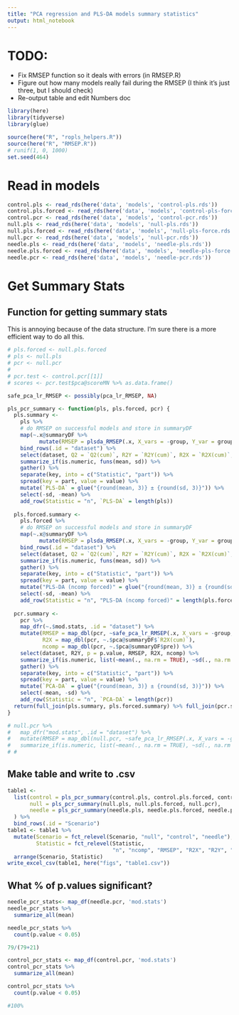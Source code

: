 ```yaml
---
title: "PCA regression and PLS-DA models summary statistics"
output: html_notebook
---
```

# TODO:
- Fix RMSEP function so it deals with errors (in RMSEP.R)
- Figure out how many models really fail during the RMSEP (I think it's just three, but I should check)
- Re-output table and edit Numbers doc

```r
library(here)
library(tidyverse)
library(glue)

source(here("R", "ropls_helpers.R"))
source(here("R", "RMSEP.R"))
# runif(1, 0, 1000)
set.seed(464)
```

# Read in models

```r
control.pls <- read_rds(here('data', 'models', 'control-pls.rds'))
control.pls.forced <- read_rds(here('data', 'models', 'control-pls-force.rds'))
control.pcr <- read_rds(here('data', 'models', 'control-pcr.rds'))
null.pls <- read_rds(here('data', 'models', 'null-pls.rds'))
null.pls.forced <- read_rds(here('data', 'models', 'null-pls-force.rds'))
null.pcr <- read_rds(here('data', 'models', 'null-pcr.rds'))
needle.pls <- read_rds(here('data', 'models', 'needle-pls.rds'))
needle.pls.forced <- read_rds(here('data', 'models', 'needle-pls-force.rds'))
needle.pcr <- read_rds(here('data', 'models', 'needle-pcr.rds'))
```


# Get Summary Stats
## Function for getting summary stats

This is annoying because of the data structure.  I'm sure there is a more efficient way to do all this.

```r
# pls.forced <- null.pls.forced
# pls <- null.pls
# pcr <- null.pcr
# 
# pcr.test <- control.pcr[[1]]
# scores <- pcr.test$pca@scoreMN %>% as.data.frame()
```

```r
safe_pca_lr_RMSEP <- possibly(pca_lr_RMSEP, NA)
```

```r
pls_pcr_summary <- function(pls, pls.forced, pcr) {
  pls.summary <-
    pls %>%
    # do RMSEP on successful models and store in summaryDF 
    map(~.x@summaryDF %>%
          mutate(RMSEP = plsda_RMSEP(.x, X_vars = -group, Y_var = group, CV = 7))) %>% 
    bind_rows(.id = "dataset") %>% 
    select(dataset, Q2 = `Q2(cum)`, R2Y = `R2Y(cum)`, R2X = `R2X(cum)`, pR2 = pR2Y, pQ2 = pQ2, RMSEP, ncomp = pre) %>% 
    summarize_if(is.numeric, funs(mean, sd)) %>% 
    gather() %>% 
    separate(key, into = c("Statistic", "part")) %>% 
    spread(key = part, value = value) %>% 
    mutate(`PLS-DA` = glue("{round(mean, 3)} ± {round(sd, 3)}")) %>% 
    select(-sd, -mean) %>% 
    add_row(Statistic = "n", `PLS-DA` = length(pls))
  
  pls.forced.summary <-
    pls.forced %>% 
    # do RMSEP on successful models and store in summaryDF 
    map(~.x@summaryDF %>%
          mutate(RMSEP = plsda_RMSEP(.x, X_vars = -group, Y_var = group, CV = 7))) %>% 
    bind_rows(.id = "dataset") %>% 
    select(dataset, Q2 = `Q2(cum)`, R2Y = `R2Y(cum)`, R2X = `R2X(cum)`, pR2 = pR2Y, pQ2 = pQ2, RMSEP, ncomp = pre) %>% 
    summarize_if(is.numeric, funs(mean, sd)) %>% 
    gather() %>% 
    separate(key, into = c("Statistic", "part")) %>% 
    spread(key = part, value = value) %>% 
    mutate("PLS-DA (ncomp forced)" = glue("{round(mean, 3)} ± {round(sd, 3)}")) %>% 
    select(-sd, -mean) %>% 
    add_row(Statistic = "n", "PLS-DA (ncomp forced)" = length(pls.forced))
  
  pcr.summary <- 
    pcr %>% 
    map_dfr(~.$mod.stats, .id = "dataset") %>% 
    mutate(RMSEP = map_dbl(pcr, ~safe_pca_lr_RMSEP(.x, X_vars = -group, Y_var = group, CV = 7)),
           R2X = map_dbl(pcr, ~.$pca@summaryDF$`R2X(cum)`),
           ncomp = map_dbl(pcr, ~.$pca@summaryDF$pre)) %>% 
    select(dataset, R2Y, p = p.value, RMSEP, R2X, ncomp) %>% 
    summarize_if(is.numeric, list(~mean(., na.rm = TRUE), ~sd(., na.rm = TRUE))) %>%
    gather() %>% 
    separate(key, into = c("Statistic", "part")) %>% 
    spread(key = part, value = value) %>% 
    mutate(`PCA-DA` = glue("{round(mean, 3)} ± {round(sd, 3)}")) %>% 
    select(-mean, -sd) %>% 
    add_row(Statistic = "n", `PCA-DA` = length(pcr))
  return(full_join(pls.summary, pls.forced.summary) %>% full_join(pcr.summary))
}
```
```r

# null.pcr %>%
#   map_dfr("mod.stats", .id = "dataset") %>%
#   mutate(RMSEP = map_dbl(null.pcr, ~safe_pca_lr_RMSEP(.x, X_vars = -group, Y_var = group, CV = 7))) %>%
#   summarize_if(is.numeric, list(~mean(., na.rm = TRUE), ~sd(., na.rm = TRUE)))
# #   
```

## Make table and write to .csv

```r
table1 <-
  list(control = pls_pcr_summary(control.pls, control.pls.forced, control.pcr),
       null = pls_pcr_summary(null.pls, null.pls.forced, null.pcr),
       needle = pls_pcr_summary(needle.pls, needle.pls.forced, needle.pcr)
  ) %>%
  bind_rows(.id = "Scenario")
table1 <- table1 %>% 
  mutate(Scenario = fct_relevel(Scenario, "null", "control", "needle"),
         Statistic = fct_relevel(Statistic,
                                 "n", "ncomp", "RMSEP", "R2X", "R2Y", "Q2", "pR2", "pQ2", "p")) %>% 
  arrange(Scenario, Statistic)
write_excel_csv(table1, here("figs", "table1.csv"))
```

## What % of p.values significant?

```r
needle_pcr_stats<- map_df(needle.pcr, 'mod.stats')
needle_pcr_stats %>% 
  summarize_all(mean)

needle_pcr_stats %>% 
  count(p.value < 0.05)

79/(79+21)

control_pcr_stats <- map_df(control.pcr, 'mod.stats')
control_pcr_stats %>% 
  summarize_all(mean)

control_pcr_stats %>% 
  count(p.value < 0.05)

#100%
```


